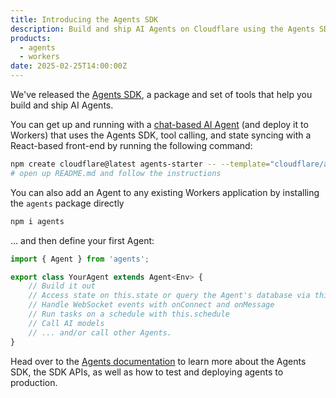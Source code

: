 ```yaml
---
title: Introducing the Agents SDK
description: Build and ship AI Agents on Cloudflare using the Agents SDK
products:
  - agents
  - workers
date: 2025-02-25T14:00:00Z
---
```


We've released the [Agents SDK](http://blog.cloudflare.com/build-ai-agents-on-cloudflare/), a package and set of tools that help you build and ship AI Agents.

You can get up and running with a [chat-based AI Agent](https://github.com/cloudflare/agents-starter) (and deploy it to Workers) that uses the Agents SDK, tool calling, and state syncing with a React-based front-end by running the following command:

```sh
npm create cloudflare@latest agents-starter -- --template="cloudflare/agents-starter"
# open up README.md and follow the instructions
```

You can also add an Agent to any existing Workers application by installing the `agents` package directly

```sh
npm i agents
```

... and then define your first Agent:

```ts
import { Agent } from 'agents';

export class YourAgent extends Agent<Env> {
	// Build it out
	// Access state on this.state or query the Agent's database via this.sql
	// Handle WebSocket events with onConnect and onMessage
	// Run tasks on a schedule with this.schedule
	// Call AI models
	// ... and/or call other Agents.
}
```

Head over to the [Agents documentation](/agents/) to learn more about the Agents SDK, the SDK APIs, as well as how to test and deploying agents to production.
